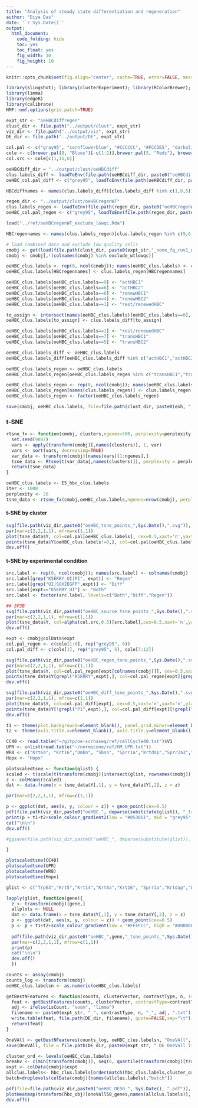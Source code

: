 ```yaml
---
title: "Analysis of steady state differentiation and regeneration"
author: "Diya Das"
date: '`r Sys.Date()`'
output:
  html_document:
    code_folding: hide
    toc: yes
    toc_float: yes
    fig_width: 10
    fig_height: 10
---
```


```r
knitr::opts_chunk$set(fig.align="center", cache=TRUE, error=FALSE, message=FALSE, warning=FALSE, results="hide")

library(slingshot); library(clusterExperiment); library(RColorBrewer); library(rgl); library(rglwidget); library(R.utils); library(Rtsne); library(scales); library(ggplot2);
library(limma)
library(edgeR)
library(calibrate)
NMF::nmf.options(grid.patch=TRUE)

expt_str <- "oeHBCdiffregen"
clust_dir <- file.path("../output/clust", expt_str)
viz_dir <- file.path("../output/viz", expt_str)
DE_dir <- file.path("../output/DE", expt_str)

col.pal <- c("gray95", "cornflowerblue", "#CCCCCC", "#FCCDE5", "darkolivegreen3", "#1B9E77", "#E6AB02", "#A6CEE3")
cole <- c(brewer.pal(8, "Blues")[-c(1:2)],brewer.pal(5, "Reds"), brewer.pal(12, "Paired")[10])
col.src <- cole[c(1,11,6)]
```

```r
oeHBCdiff_dir = "../output/clust/oeHBCdiff"
clus.labels_diff <- loadToEnv(file.path(oeHBCdiff_dir, paste0("oeHBCdiff_PCA.Rda")))[["clus.labels"]]
oeHBC_col.pal_diff <- c("grey95", loadToEnv(file.path(oeHBCdiff_dir, paste0("oeHBCdiff_PCA.Rda")))[["col.pal"]])

HBCdiffnames <- names(clus.labels_diff)[clus.labels_diff %in% c(1,8,5)]

regen_dir <- "../output/clust/oeHBCregenWT"
clus.labels_regen <- loadToEnv(file.path(regen_dir, paste0("oeHBCregenWT_PCA.Rda")))[["clus.labels"]]
oeHBC_col.pal_regen <- c("grey95", loadToEnv(file.path(regen_dir, paste0("oeHBCregenWT_PCA.Rda")))[["col.pal"]])

load("../ref/oeHBCregenWT_exclude_lowqc.Rda")

HBCregennames <- names(clus.labels_regen)[clus.labels_regen %in% c(9,6,8,4,1)]

# load combined data and exclude low quality cells
cmobj <- get(load(file.path(clust_dir, paste0(expt_str,"_none_fq_ruv1_nobio_nobatch_hier_cons.Rda"))))
cmobj <- cmobj[,!(colnames(cmobj) %in% exclude_wtlowqc)]

oeHBC_clus.labels <- rep(0, ncol(cmobj)); names(oeHBC_clus.labels) <- colnames(cmobj)
oeHBC_clus.labels[HBCregennames] <- clus.labels_regen[HBCregennames]

oeHBC_clus.labels[oeHBC_clus.labels==9] <- "actHBC1"
oeHBC_clus.labels[oeHBC_clus.labels==6] <- "actHBC2"
oeHBC_clus.labels[oeHBC_clus.labels==8] <- "renewHBC1"
oeHBC_clus.labels[oeHBC_clus.labels==4] <- "renewHBC2"
oeHBC_clus.labels[oeHBC_clus.labels==1] <- "rest/renewedHBC"

to_assign <- intersect(names(oeHBC_clus.labels)[oeHBC_clus.labels==0], HBCdiffnames)
oeHBC_clus.labels[to_assign] <- clus.labels_diff[to_assign]

oeHBC_clus.labels[oeHBC_clus.labels==1] <- "rest/renewedHBC"
oeHBC_clus.labels[oeHBC_clus.labels==7] <- "transHBC1"
oeHBC_clus.labels[oeHBC_clus.labels==5] <- "transHBC2"

oeHBC_clus.labels_diff <- oeHBC_clus.labels
oeHBC_clus.labels_diff[oeHBC_clus.labels_diff %in% c("actHBC1","actHBC2", "renewHBC1", "renewHBC2")] <- 0

oeHBC_clus.labels_regen <- oeHBC_clus.labels
oeHBC_clus.labels_regen[oeHBC_clus.labels_regen %in% c("transHBC1","transHBC2")] <- 0

oeHBC_clus.labels_regen <- rep(0, ncol(cmobj)); names(oeHBC_clus.labels_regen) <- colnames(cmobj)
oeHBC_clus.labels_regen[names(clus.labels_regen)] <- clus.labels_regen
oeHBC_clus.labels_regen <- factor(oeHBC_clus.labels_regen) 

save(cmobj, oeHBC_clus.labels, file=file.path(clust_dir, paste0(esh, "_cmmerged.Rda")))

```

### t-SNE
```r
rtsne_fx <- function(cmobj, clusters,ngenes=500, perplexity=perplexity, max_iter=max_iter) {
  set.seed(9887)
  vars <- apply(transform(cmobj)[,names(clusters)], 1, var)
  vars <- sort(vars, decreasing=TRUE)
  var_data <- transform(cmobj)[names(vars)[1:ngenes],]
  tsne_data <- Rtsne(t(var_data[,names(clusters)]), perplexity = perplexity, max_iter = max_iter)
  return(tsne_data)
}

oeHBC_clus.labels <- E5_hbc_clus.labels
iter <- 1000
perplexity <- 20
tsne_data <- rtsne_fx(cmobj,oeHBC_clus.labels,ngenes=nrow(cmobj), perplexity = perplexity, max_iter = iter)

```
#### t-SNE by cluster
```r
svg(file.path(viz_dir,paste0("oeHBC_tsne_points_",Sys.Date(),".svg")), width=3.25,height=3.25)
par(mar=c(2,2,1,1), mfrow=c(1,1))
plot(tsne_data$Y, col=col.pal[oeHBC_clus.labels], cex=0.5,xaxt='n',yaxt='n',ylab="",xlab="")
points(tsne_data$Y[oeHBC_clus.labels!=0,], col=col.pal[oeHBC_clus.labels[oeHBC_clus.labels!=0]], pch=19, cex=0.5)
dev.off()

```
#### t-SNE by experimental condition
```r
src.label <- rep(0, ncol(cmobj)); names(src.label) <- colnames(cmobj)
src.label[grep("K5ERRY_UI|PI", expt)] <- "Regen"
src.label[grep("UI|SOX2EGFP",expt)] <- "Diff"
src.label[expt=="K5ERRY_UI"] <- "Both"
src.label <- factor(src.label, levels=c("Both","Diff","Regen"))

## SF3B
svg(file.path(viz_dir,paste0("oeHBC_source_tsne_points_",Sys.Date(),".svg")), width=3.25,height=3.25)
par(mar=c(2,2,1,1), mfrow=c(1,1))
plot(tsne_data$Y, col=alpha(col.src,0.5)[src.label],cex=0.5,xaxt='n',yaxt='n',ylab="",xlab="", pch=19)
dev.off()

expt <- cmobj@colData$expt
col.pal_regen <- c(cole[1:6], rep("grey95", 6))
col.pal_diff <- c(cole[1], rep("grey95", 5), cole[7:12])

svg(file.path(viz_dir,paste0("oeHBC_regen_tsne_points_",Sys.Date(),".svg")), width=3.25,height=3.25)
par(mar=c(2,2,1,1), mfrow=c(1,1))
plot(tsne_data$Y, col=col.pal_regen[expt[colnames(cmobj)]], cex=0.5,xaxt='n',yaxt='n',ylab="",xlab="")
points(tsne_data$Y[grepl("K5ERRY",expt),], col=col.pal_regen[expt][grepl("K5ERRY",expt)], pch=19, cex=0.5)
dev.off()

svg(file.path(viz_dir,paste0("oeHBC_diff_tsne_points_",Sys.Date(),".svg")), width=3.25,height=3.25)
par(mar=c(2,2,1,1), mfrow=c(1,1))
plot(tsne_data$Y, col=col.pal_diff[expt], cex=0.5,xaxt='n',yaxt='n',ylab="",xlab="")
points(tsne_data$Y[!grepl("PI",expt),], col=col.pal_diff[expt][!grepl("PI",expt)], pch=19, cex=0.5)
dev.off()
```

```r
t1 <- theme(plot.background=element_blank(), panel.grid.minor=element_blank(), panel.background=element_blank(),axis.ticks=element_blank(), legend.title=element_blank(), legend.background=element_blank(), axis.text.x=element_blank(), axis.text.y=element_blank(),legend.key= element_rect(fill="white"), panel.border = element_rect(fill=NA,colour = "black"),axis.line=element_blank(),aspect.ratio=1)
t2 <- theme(axis.title.x=element_blank(), axis.title.y=element_blank(),  plot.title=element_blank()) 

CC40 <- read.table("~/gitp/oe-scrnaseq/ref/cellCycle40.txt")$V1
UPR <- unlist(read.table("~/normscone/ref/HM_UPR.txt"))
WR8 <- c("Krt6a", "Krt16","Dmkn", "Sbsn", "Sprr1a","Krtdap","Sprr2a3","Hbegf")
Hopx <- "Hopx"

plotscaledtsne <- function(glist) {
scaled <- t(scale(t(transform(cmobj)[intersect(glist, rownames(cmobj)),])))
z <- colMeans(scaled)
dat <- data.frame(x = tsne_data$Y[,1], y = tsne_data$Y[,2], z = z)

par(mar=c(2,2,1,1), mfrow=c(1,1))

p <- ggplot(dat, aes(x, y, colour = z)) + geom_point(cex=0.5)
pdf(file.path(viz_dir,paste0("oeHBC_", deparse(substitute(glist)), "_tsne_points_",Sys.Date(),".pdf")), width=3.5,height=3.25)
print(p + t1+t2+scale_colour_gradient2(low = "#053061", mid = "grey95", high = "#67001F"))
cat("\n\n")
dev.off()

#ggsave(file.path(viz_dir,paste0("oeHBC_", deparse(substitute(glist)), "_tsne_points_",Sys.Date(),".svg")), width=3.5,height=3.25)

}

plotscaledtsne(CC40)
plotscaledtsne(UPR)
plotscaledtsne(WR8)
plotscaledtsne(Hopx)

glist <- c("Trp63","Krt5","Krt14","Krt6a","Krt16", "Sprr1a","Krtdap","Lgals1","Hbegf","Gpx2","Il33")

lapply(glist, function(gene){
  z <- transform(cmobj)[gene,]
  allplots <- NULL
  dat <- data.frame(x = tsne_data$Y[,1], y = tsne_data$Y[,2], z = z)
  p <- ggplot(dat, aes(x, y, colour = z)) + geom_point(cex=0.5)
  p <- p + t1+t2+scale_colour_gradient(low = "#FFFFCC", high = "#000000")
  
  pdf(file.path(viz_dir,paste0("oeHBC_",gene,"_tsne_points_",Sys.Date(),".pdf")), width=3.5,height=3.25)
  par(mar=c(2,2,1,1), mfrow=c(1,1))
  print(p)
  cat("\n\n")
  dev.off()
  })

```
```r
counts <- assay(cmobj)
counts_log <- transform(cmobj)
oeHBC_clus.labelsn <- as.numeric(oeHBC_clus.labels)

getBestNFeatures <- function(counts, clusterVector, contrastType, n, isCount=FALSE){
  feat <- getBestFeatures(counts, clusterVector, contrastType=contrastType, number=n, contrastAdj="All", p.value=0.05, isCount=isCount)
  adj <- ifelse(isCount, "voom", "limma")
  filename <- paste0(expt_str, "_", contrastType, n, "_", adj, ".txt")
  write.table(feat, file.path(DE_dir, filename), quote=FALSE,sep="\t")
  return(feat)
}

OneVAll <- getBestNFeatures(counts_log, oeHBC_clus.labelsn, "OneVAll", 50)
save(OneVAll, file = file.path(DE_dir, paste0(expt_str, "_DE_OneVall_limma.Rda")))

cluster_ord <- levels(oeHBC_clus.labels)
breakv <- c(min(transform(cmobj)), seq(0, quantile(transform(cmobj)[transform(cmobj) > 0], .99, na.rm = TRUE), length = 50), max(transform(cmobj)))
expt <- colData(cmobj)$expt
allclus.labels<- hbc_clus.labels[order(match(hbc_clus.labels,cluster_ord))]
batch=droplevels(colData(cmobj)[names(allclus.labels),"batch"])

pdf(file=file.path(viz_dir,paste0("oeHBC_DE50_", Sys.Date(), ".pdf")), width=7, height=4)
plotHeatmap(transform(hbc_obj)[oneVall50_genes,names(allclus.labels)], clusterSamples=FALSE,clusterFeatures=TRUE, breaks=breakv, sampleData=data.frame(clusters=allclus.labels, expt=colData(hbc_obj)[names(allclus.labels), "expt"], batch=batch), clusterLegend=list(clusters=col.pal,expt=cole, batch=bigPalette))
dev.off()
```
